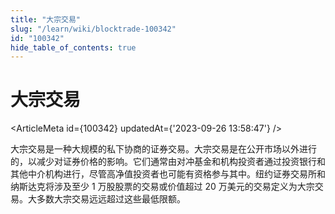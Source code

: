 ```yaml
---
title: "大宗交易"
slug: "/learn/wiki/blocktrade-100342"
id: "100342"
hide_table_of_contents: true
---
```



# 大宗交易

<ArticleMeta id={100342} updatedAt={'2023-09-26 13:58:47'} />
<div className='border-solid border-b border-t-0 my-4 border-[var(--ifm-color-gray-300)]' />

大宗交易是一种大规模的私下协商的证券交易。大宗交易是在公开市场以外进行的，以减少对证券价格的影响。它们通常由对冲基金和机构投资者通过投资银行和其他中介机构进行，尽管高净值投资者也可能有资格参与其中。纽约证券交易所和纳斯达克将涉及至少 1 万股股票的交易或价值超过 20 万美元的交易定义为大宗交易。大多数大宗交易远远超过这些最低限额。

